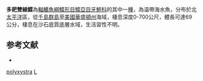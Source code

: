 {{Speciesbox
| taxon = Lepidopsetta polyxystra
| binomial_authority = [[Orr_&_Matarese|Orr & Matarese]], 2000
| status = NE
| status_system = IUCN3.1
}}

'''多耙雙線鰈'''為[[輻鰭魚綱|輻鰭魚綱]][[鰈形目|鰈形目]][[鰈亞目|鰈亞目]][[牙鮃科|牙鮃科]]的其中一[[種|種]]，為温帶海水魚，分布於北[[太平洋|太平洋]]區，從[[千島群島|千島群島]]至[[美國|美國]][[華盛頓州|華盛頓州]]海域，棲息深度0-700公尺，體長可達69公分，棲息在沙石底質底層水域，生活習性不明。

==参考文献==
*{{FishBase_species|genus=Lepidopsetta|species=polyxystra|year=2014|month=3}}

{{魚類小作品}}
{{Taxonbar}}
[[Category:雙線鰈屬|polyxystra]]
[[Category:2000年描述的鱼类|L]]